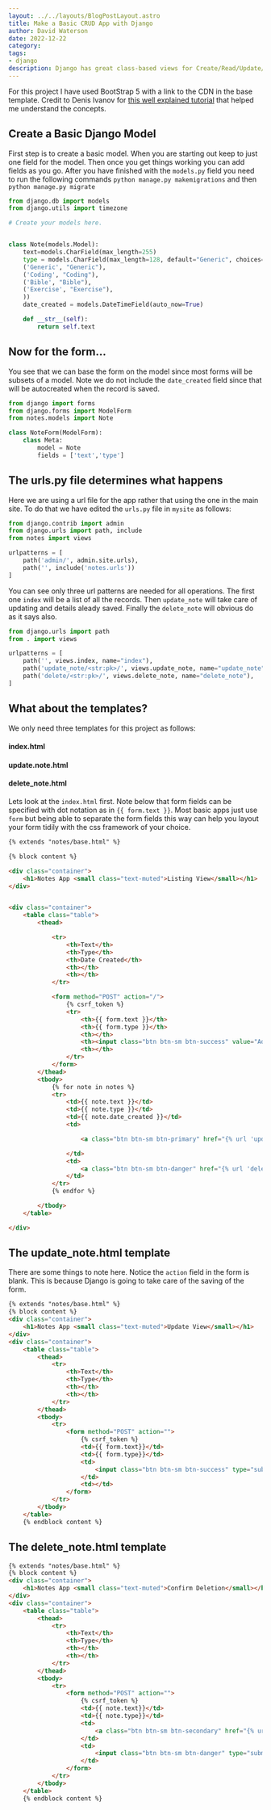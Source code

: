 ```yaml
---
layout: ../../layouts/BlogPostLayout.astro
title: Make a Basic CRUD App with Django
author: David Waterson
date: 2022-12-22
category:
tags:
- django
description: Django has great class-based views for Create/Read/Update/Delete operations. But when you are learning function based views are the way to go because they give you a good understanding of what is happening. See how with this basic notes app. 
---
```

For this project I have used BootStrap 5 with a link to the CDN in the base template. Credit to Denis Ivanov for [this well explained tutorial](https://www.youtube.com/watch?v=4RWFvXDUmjo) that helped me understand the concepts.

## Create a Basic Django Model

First step is to create a basic model. When you are starting out keep to just one field for the model. Then once you get things working you can add fields as you go. After you have finished with the `models.py` field you need to run the following commands `python manage.py makemigrations` and then `python manage.py migrate`

```python
from django.db import models
from django.utils import timezone

# Create your models here.


class Note(models.Model):
    text=models.CharField(max_length=255)
    type = models.CharField(max_length=128, default="Generic", choices=(
    ('Generic', "Generic"),
    ('Coding', "Coding"),
    ('Bible', "Bible"),
    ('Exercise', "Exercise"),
    ))
    date_created = models.DateTimeField(auto_now=True)

    def __str__(self):
        return self.text
```

## Now for the form...

You see that we can base the form on the model since most forms will be subsets of a model. Note we do not include the `date_created` field since that will be autocreated when the record is saved.

```python
from django import forms
from django.forms import ModelForm
from notes.models import Note

class NoteForm(ModelForm):
    class Meta:
        model = Note
        fields = ['text','type']
```

## The urls.py file determines what happens

Here we are using a url file for the app rather that using the one in the main site. To do that we have edited the `urls.py` file in `mysite` as follows:
```py
from django.contrib import admin
from django.urls import path, include
from notes import views

urlpatterns = [
    path('admin/', admin.site.urls),
    path('', include('notes.urls'))
]
```
You can see only three url patterns are needed for all operations. The first one `index` will be a list of all the records. Then `update_note` will take care of updating and details aleady saved. Finally the `delete_note` will obvious do as it says also.

```python
from django.urls import path
from . import views

urlpatterns = [
	path('', views.index, name="index"),
	path('update_note/<str:pk>/', views.update_note, name="update_note"),
	path('delete/<str:pk>/', views.delete_note, name="delete_note"),
]
```

## What about the templates?

We only need three templates for this project as follows:

 #### index.html
 #### update.note.html
 #### delete_note.html

Lets look at the `index.html` first. Note below that form fields can be specified with dot notation as in `{{ form.text }}`. Most basic apps just use `form` but being able to separate the form fields this way can help you layout your form tidily with the css framework of your choice.
```html
{% extends "notes/base.html" %}

{% block content %}

<div class="container">
    <h1>Notes App <small class="text-muted">Listing View</small></h1>
</div>


<div class="container">
    <table class="table">
        <thead>

            <tr>
                <th>Text</th>
                <th>Type</th>
                <th>Date Created</th>
                <th></th>
                <th></th>
            </tr>

            <form method="POST" action="/">
                {% csrf_token %}
                <tr>
                    <th>{{ form.text }}</th>
                    <th>{{ form.type }}</th>
                    <th></th>
                    <th><input class="btn btn-sm btn-success" value="Add" type="submit" name="Create Note"></th>
                    <th></th>
                </tr>
            </form>
        </thead>
        <tbody>
            {% for note in notes %}
            <tr>
                <td>{{ note.text }}</td>
                <td>{{ note.type }}</td>
                <td>{{ note.date_created }}</td>
                <td>

                    <a class="btn btn-sm btn-primary" href="{% url 'update_note' note.id %}">Update</a>

                </td>
                <td>
                    <a class="btn btn-sm btn-danger" href="{% url 'delete_note' note.id %}">Delete</a>
                </td>
            </tr>
            {% endfor %}

        </tbody>
    </table>

</div>
```

## The update_note.html template

There are some things to note here. Notice the `action` field in the form is blank. This is because Django is going to take care of the saving of the form.

```html
{% extends "notes/base.html" %}
{% block content %}
<div class="container">
    <h1>Notes App <small class="text-muted">Update View</small></h1>
</div>
<div class="container">
    <table class="table">
        <thead>
            <tr>
                <th>Text</th>
                <th>Type</th>
                <th></th>
                <th></th>
            </tr>
        </thead>
        <tbody>
            <tr>
                <form method="POST" action="">
                    {% csrf_token %}
                    <td>{{ form.text}}</td>
                    <td>{{ form.type}}</td>
                    <td>
                        <input class="btn btn-sm btn-success" type="submit" value="Save Changes" name="Update Note">
                    </td>
                    <td></td>
                </form>
            </tr>
        </tbody>
    </table>
    {% endblock content %}
```

## The delete_note.html template

```html
{% extends "notes/base.html" %}
{% block content %}
<div class="container">
    <h1>Notes App <small class="text-muted">Confirm Deletion</small></h1>
</div>
<div class="container">
    <table class="table">
        <thead>
            <tr>
                <th>Text</th>
                <th>Type</th>
                <th></th>
                <th></th>
            </tr>
        </thead>
        <tbody>
            <tr>
                <form method="POST" action="">
                    {% csrf_token %}
                    <td>{{ note.text}}</td>
                    <td>{{ note.type}}</td>
                    <td>
                        <a class="btn btn-sm btn-secondary" href="{% url 'index' %}">Cancel</a>
                    </td>
                    <td>
                        <input class="btn btn-sm btn-danger" type="submit" value="Confirm Deletion" name="Confirm">
                    </td>
                </form>
            </tr>
        </tbody>
    </table>
    {% endblock content %}
```